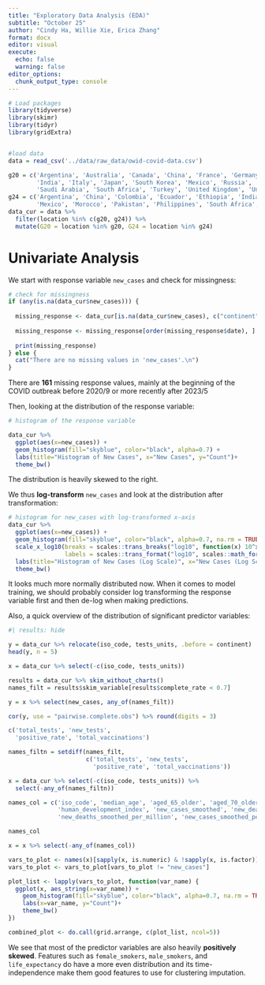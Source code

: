 ```yaml
---
title: "Exploratory Data Analysis (EDA)"
subtitle: "October 25"
author: "Cindy Ha, Willie Xie, Erica Zhang"
format: docx
editor: visual
execute: 
  echo: false
  warning: false
editor_options: 
  chunk_output_type: console
---
```


```r
# Load packages 
library(tidyverse)
library(skimr)
library(tidyr)
library(gridExtra)


#load data
data = read_csv('../data/raw_data/owid-covid-data.csv')

g20 = c('Argentina', 'Australia', 'Canada', 'China', 'France', 'Germany',
        'India', 'Italy', 'Japan', 'South Korea', 'Mexico', 'Russia',
        'Saudi Arabia', 'South Africa', 'Turkey', 'United Kingdom', 'United States')
g24 = c('Argentina', 'China', 'Colombia', 'Ecuador', 'Ethiopia', 'India',
        'Mexico', 'Morocco', 'Pakistan', 'Philippines', 'South Africa', 'Sri Lanka')
data_cur = data %>%
  filter(location %in% c(g20, g24)) %>%
  mutate(G20 = location %in% g20, G24 = location %in% g24)

```

# Univariate Analysis

We start with response variable `new_cases` and check for missingness:

```r
# check for missingness
if (any(is.na(data_cur$new_cases))) {
  
  missing_response <- data_cur[is.na(data_cur$new_cases), c("continent", "location", "date")]
  
  missing_response <- missing_response[order(missing_response$date), ]
  
  print(missing_response)
} else {
  cat("There are no missing values in 'new_cases'.\n")
}
```

There are **161** missing response values, mainly at the beginning of the COVID outbreak before 2020/9 or more recently after 2023/5

Then, looking at the distribution of the response variable: 
```r
# histogram of the response variable

data_cur %>% 
  ggplot(aes(x=new_cases)) + 
  geom_histogram(fill="skyblue", color="black", alpha=0.7) +
  labs(title="Histogram of New Cases", x="New Cases", y="Count")+
  theme_bw()
```

The distribution is heavily skewed to the right. 

We thus **log-transform** `new_cases` and look at the distribution after transformation:

```r
# histogram for new_cases with log-transformed x-axis
data_cur %>% 
  ggplot(aes(x=new_cases)) + 
  geom_histogram(fill="skyblue", color="black", alpha=0.7, na.rm = TRUE) +
  scale_x_log10(breaks = scales::trans_breaks("log10", function(x) 10^x),
                labels = scales::trans_format("log10", scales::math_format(10^.x))) +
  labs(title="Histogram of New Cases (Log Scale)", x="New Cases (Log Scale)", y="Count")+
  theme_bw()
```

It looks much more normally distributed now. When it comes to model training, we should probably consider log transforming the response variable first and then de-log when making predictions.

Also, a quick overview of the distribution of significant predictor variables:

```r
#| results: hide

y = data_cur %>% relocate(iso_code, tests_units, .before = continent)
head(y, n = 5)

x = data_cur %>% select(-c(iso_code, tests_units))

results = data_cur %>% skim_without_charts()
names_filt = results$skim_variable[results$complete_rate < 0.7]

y = x %>% select(new_cases, any_of(names_filt))

cor(y, use = "pairwise.complete.obs") %>% round(digits = 3)

c('total_tests', 'new_tests',
  'positive_rate', 'total_vaccinations')

names_filtn = setdiff(names_filt,
                      c('total_tests', 'new_tests',
                        'positive_rate', 'total_vaccinations'))

x = data_cur %>% select(-c(iso_code, tests_units)) %>%
  select(-any_of(names_filtn))

names_col = c('iso_code', 'median_age', 'aged_65_older', 'aged_70_older',
              'human_development_index', 'new_cases_smoothed', 'new_deaths_smoothed',
              'new_deaths_smoothed_per_million', 'new_cases_smoothed_per_million')

names_col

x = x %>% select(-any_of(names_col))
```


```r
vars_to_plot <- names(x)[sapply(x, is.numeric) & !sapply(x, is.factor)]
vars_to_plot <- vars_to_plot[vars_to_plot != "new_cases"]

plot_list <- lapply(vars_to_plot, function(var_name) {
  ggplot(x, aes_string(x=var_name)) + 
    geom_histogram(fill="skyblue", color="black", alpha=0.7, na.rm = TRUE) +
    labs(x=var_name, y="Count")+
    theme_bw()
})

combined_plot <- do.call(grid.arrange, c(plot_list, ncol=5))
```

We see that most of the predictor variables are also heavily **positively skewed**. Features such as `female_smokers`, `male_smokers`, and `life_expectancy` do have a more even distribution and its time-independence make them good features to use for clustering imputation.


